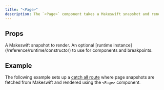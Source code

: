 ```yaml
---
title: "<Page>"
description: The `<Page>` component takes a Makeswift snapshot and renders React elements using [components registered](/reference/runtime/register-component) with the runtime.
---
```



## Props

<ParamField query="snapshot" type="Snapshot" required>
  A Makeswift snapshot to render.
</ParamField>

<ParamField query="runtime" type="ReactRuntime">
  An optional [runtime instance](/reference/runtime/constructor) to use for
  components and breakpoints.
</ParamField>

## Example

The following example sets up a [catch all route](https://nextjs.org/docs/pages/building-your-application/routing/dynamic-routes#catch-all-segments) where page snapshots are fetched from Makeswift and rendered using the `<Page>` component.

<PagesCatchAllExample />
